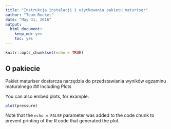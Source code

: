 ```yaml
---
title: "Instrukcja instalacji i użytkowania pakietu maturiser"
author: "Team Rocket"
date: "May 31, 2016"
output: 
  html_document: 
    keep_md: yes
    toc: yes
---
```


```r
knitr::opts_chunk$set(echo = TRUE)
```

## O pakiecie

Pakiet maturiser dostarcza narzędzia do przedstawiania wyników egzaminu maturalnego
## Including Plots

You can also embed plots, for example:

```r
plot(pressure)
```

Note that the `echo = FALSE` parameter was added to the code chunk to prevent printing of the R code that generated the plot.

